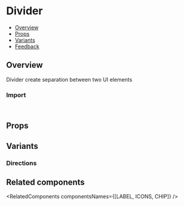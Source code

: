 
<Meta of={DividerStories} />

# Divider

- [Overview](#overview)
- [Props](#props)
- [Variants](#variants)
- [Feedback](#feedback)

## Overview

Divider create separation between two UI elements

<Canvas of={DividerStories.Overview} />

### Import

```js
import { Divider } from "@vibe/core";
```

## Props

<PropsTable />

## Variants

### Directions

<Canvas of={DividerStories.Directions} />

## Related components

<RelatedComponents componentsNames={[LABEL, ICONS, CHIP]} />
